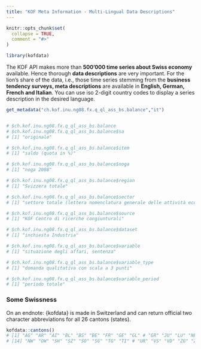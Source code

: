 ```yaml
---
title: "KOF Meta Information - Multi-Lingual Data Descriptions"
---
```


```r
knitr::opts_chunk$set(
  collapse = TRUE,
  comment = "#>"
)
```

```r
library(kofdata)
```

The KOF API makes more than **500'000 time series about Swiss economy** available. 
Hence thorough **data descriptions** are very important. For the lion's share of the data, i.e., those time series stemming from the **business tendency surveys, meta descriptions** are available in **English, German, French and Italian**. You can use iso 2-digit country codes to display a series description in the desired language. 


```r
get_metadata("ch.kof.inu.ng08.fx.q_ql_ass_bs.balance","it")


# $ch.kof.inu.ng08.fx.q_ql_ass_bs.balance
# $ch.kof.inu.ng08.fx.q_ql_ass_bs.balance$sa
# [1] "originale"

# $ch.kof.inu.ng08.fx.q_ql_ass_bs.balance$item
# [1] "saldo (quota in %)"

# $ch.kof.inu.ng08.fx.q_ql_ass_bs.balance$noga
# [1] "noga 2008"

# $ch.kof.inu.ng08.fx.q_ql_ass_bs.balance$region
# [1] "Svizzera totale"

# $ch.kof.inu.ng08.fx.q_ql_ass_bs.balance$sector
# [1] "settore totale (lettera nomenclatura generale delle attività economiche C # (ATTIVITÀ MANIFATTURIERE))"

# $ch.kof.inu.ng08.fx.q_ql_ass_bs.balance$source
# [1] "KOF Centro di ricerche congiunturali"

# $ch.kof.inu.ng08.fx.q_ql_ass_bs.balance$dataset
# [1] "inchiesta Industria"

# $ch.kof.inu.ng08.fx.q_ql_ass_bs.balance$variable
# [1] "situazione degli affari, sentenza"

# $ch.kof.inu.ng08.fx.q_ql_ass_bs.balance$variable_type
# [1] "domanda qualitativa con scala a 3 punti"

# $ch.kof.inu.ng08.fx.q_ql_ass_bs.balance$variable_period
# [1] "periodo totale"


```




### Some Swissness


On an endnote: {kofdata} is made in Switzerland and can return official two character abbreviations for all 26 cantons (states). 

```r
kofdata::cantons()
# [1] "AG" "AR" "AI" "BL" "BS" "BE" "FR" "GE" "GL" # "GR" "JU" "LU" "NE"
# [14] "NW" "OW" "SH" "SZ" "SO" "SG" "TG" "TI" # "UR" "VS" "VD" "ZG" "ZH"

```